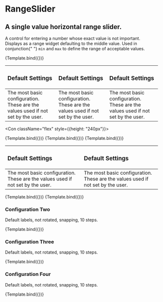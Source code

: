 
<Meta title="RangeSlider" component={RangeSlider} />


# RangeSlider

## A single value horizontal range slider.

<p className="mdp">
  A control for entering a number whose exact value is not important. Displays
  as a range widget defaulting to the middle value. Used in conjunction{" "}
  <code>min</code> and <code>max</code> to define the range of acceptable
  values.
</p>

<Preview>
  <Story
    name="One"
    args={{
      initialValue: 50,
      step: 5,
      snap: true,
      showTicks: true,
      showLabel: true,
      showTooltip: true,
      rotateLabel: false,
      customLabels: [],
      prefix: "",
      suffix: "",
      decimals: 0,
      width: 950,
      wideTrack: true,
    }}
  >
    {Template.bind({})}
  </Story>
</Preview>

<Props story="One" />

| <h3>Default Settings</h3>                                                       | <h3>Default Settings</h3>                                                       | <h3>Default Settings</h3>                                                       |
| :------------------------------------------------------------------------------ | :------------------------------------------------------------------------------ | :------------------------------------------------------------------------------ |
| The most basic configuration. These are the values used if not set by the user. | The most basic configuration. These are the values used if not set by the user. | The most basic configuration. These are the values used if not set by the user. |

<Con className="flex" style={{height: "240px"}}>

  <Preview>
  <Story
    name="1.1"
    args={{
      initialValue: 50,
      width: 305,
    }}
  >
    {Template.bind({})}
  </Story>
</Preview>

<Preview>
  <Story
    name="1.2"
    args={{
      initialValue: 50,
      step: 10,
      snap: true,
      showTicks: true,
      showLabel: false,
      showTooltip: false,
      rotateLabel: false,
      customLabels: [],
      prefix: "",
      suffix: "",
      decimals: 0,
      width: 305,
    }}
  >
    {Template.bind({})}
  </Story>
</Preview>


<Preview>
  <Story
    name="1.3"
    args={{
      initialValue: 50,
      step: 10,
      snap: true,
      showTicks: true,
      showLabel: true,
      showTooltip: false,
      rotateLabel: false,
      customLabels: [],
      prefix: "",
      suffix: "",
      decimals: 0,
      width: 305,
    }}
  >
    {Template.bind({})}
  </Story>
</Preview>


</Con>

| <h3>Default Settings</h3>                                                         | <h3>Default Settings</h3>                                                                  
| :------------------------------------------------------------------------------ | :------------------------------------------------------------------------------ | 
| The most basic configuration. These are the values used if not set by the user. | The most basic configuration. These are the values used if not set by the user. | 

<Con className="flex">

  <Preview>
  <Story
    name="2.1"
    args={{
      initialValue: 50,
      width: 480,
    }}
  >
    {Template.bind({})}
  </Story>
</Preview>

<Preview>
  <Story
    name="2.2"
    args={{
      initialValue: 50,
      width: 480,
    }}
  >
    {Template.bind({})}
  </Story>
</Preview>

</Con>

### Configuration Two

Default labels, not rotated, snapping, 10 steps.

<Preview>
  <Story
    name="Two"
    args={{
      initialValue: 50,
      step: 5,
      snap: true,
      showTicks: true,
      showLabel: true,
      showTooltip: true,
      rotateLabel: false,
      customLabels: [],
      prefix: "",
      suffix: "",
      decimals: 0,
      width: 950,
    }}
  >
    {Template.bind({})}
  </Story>
</Preview>

### Configuration Three

Default labels, not rotated, snapping, 10 steps.

<Preview>
  <Story
    name="Three"
    args={{
      initialValue: 14,
      min: 5,
      max: 15,
      step: 1,
      snap: false,
      showTicks: true,
      showLabel: true,
      showTooltip: true,
      rotateLabel: false,
      customLabels: [],
      prefix: "$",
      suffix: " trillion",
      decimals: 0,
      width: 950,
      wideTrack: true,
    }}
  >
    {Template.bind({})}
  </Story>
</Preview>

### Configuration Four

Default labels, not rotated, snapping, 10 steps.

<Preview>
  <Story
    name="Four"
    args={{
      initialValue: 50,
      min: 0,
      max: 84,
      decimals: 0,
      step: 7,
      showTicks: true,
      snap: true,
      customLabels: [],
      showLabel: true,
      prefix: "",
      suffix: "",
      rotateLabel: false,
      width: 950,
      wideTrack: true,
    }}
  >
    {Template.bind({})}
  </Story>
</Preview>
